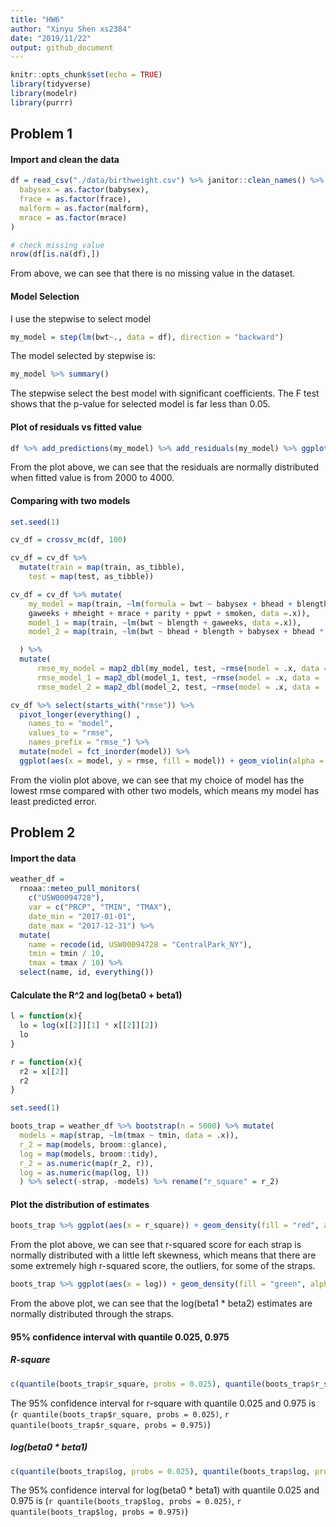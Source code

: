 ```yaml
---
title: "HW6"
author: "Xinyu Shen xs2384"
date: "2019/11/22"
output: github_document
---
```


```r
knitr::opts_chunk$set(echo = TRUE)
library(tidyverse)
library(modelr)
library(purrr)
```


## Problem 1


#### Import and clean the data


```r

df = read_csv("./data/birthweight.csv") %>% janitor::clean_names() %>% mutate(
  babysex = as.factor(babysex),
  frace = as.factor(frace),
  malform = as.factor(malform),
  mrace = as.factor(mrace)
)

# check missing value
nrow(df[is.na(df),])

```

From above, we can see that there is no missing value in the dataset. 



#### Model Selection


I use the stepwise to select model

```r

my_model = step(lm(bwt~., data = df), direction = "backward")


```


The model selected by stepwise is:

```r
my_model %>% summary()
```


The stepwise select the best model with significant coefficients. The F test shows that the p-value for selected model is far less than 0.05. 


#### Plot of residuals vs fitted value

```r
df %>% add_predictions(my_model) %>% add_residuals(my_model) %>% ggplot(aes(x = pred, y = resid)) + geom_point() + geom_smooth(se = F) + theme_bw() + labs(x = "Fitted Value", y = 'Residuals', title = "Residuals vs Fitted value") + theme(plot.title = element_text(hjust = 0.5))
```

From the plot above, we can see that the residuals are normally distributed when fitted value is from 2000 to 4000. 


#### Comparing with two models

```r

set.seed(1)

cv_df = crossv_mc(df, 100)

cv_df = cv_df %>% 
  mutate(train = map(train, as_tibble),
    test = map(test, as_tibble)) 

cv_df = cv_df %>% mutate(
    my_model = map(train, ~lm(formula = bwt ~ babysex + bhead + blength + delwt + fincome + 
    gaweeks + mheight + mrace + parity + ppwt + smoken, data =.x)),
    model_1 = map(train, ~lm(bwt ~ blength + gaweeks, data =.x)),
    model_2 = map(train, ~lm(bwt ~ bhead + blength + babysex + bhead * blength + bhead * babysex + blength * babysex + bhead * blength * babysex, data = .x))

  ) %>% 
  mutate(
      rmse_my_model = map2_dbl(my_model, test, ~rmse(model = .x, data = .y)),
      rmse_model_1 = map2_dbl(model_1, test, ~rmse(model = .x, data = .y)),
      rmse_model_2 = map2_dbl(model_2, test, ~rmse(model = .x, data = .y))) 

cv_df %>% select(starts_with("rmse")) %>% 
  pivot_longer(everything() ,
    names_to = "model", 
    values_to = "rmse",
    names_prefix = "rmse_") %>% 
  mutate(model = fct_inorder(model)) %>% 
  ggplot(aes(x = model, y = rmse, fill = model)) + geom_violin(alpha = 0.5) + theme_bw()
```


From the violin plot above, we can see that my choice of model has the lowest rmse compared with other two models, which means my model has least predicted error. 



## Problem 2

#### Import the data

```r
weather_df = 
  rnoaa::meteo_pull_monitors(
    c("USW00094728"),
    var = c("PRCP", "TMIN", "TMAX"), 
    date_min = "2017-01-01",
    date_max = "2017-12-31") %>%
  mutate(
    name = recode(id, USW00094728 = "CentralPark_NY"),
    tmin = tmin / 10,
    tmax = tmax / 10) %>%
  select(name, id, everything())


```


#### Calculate the R^2 and log(beta0 + beta1)


```r
l = function(x){
  lo = log(x[[2]][1] * x[[2]][2])
  lo
}

r = function(x){
  r2 = x[[2]]
  r2
}

set.seed(1)

boots_trap = weather_df %>% bootstrap(n = 5000) %>% mutate(
  models = map(strap, ~lm(tmax ~ tmin, data = .x)),
  r_2 = map(models, broom::glance),
  log = map(models, broom::tidy),
  r_2 = as.numeric(map(r_2, r)),
  log = as.numeric(map(log, l))
  ) %>% select(-strap, -models) %>% rename("r_square" = r_2)


```


#### Plot the distribution of estimates


```r
boots_trap %>% ggplot(aes(x = r_square)) + geom_density(fill = "red", alpha = 0.6) + labs(title = "Distribution of R^2") + theme_bw() + theme(plot.title = element_text(hjust = 0.5))
```


From the plot above, we can see that r-squared score for each strap is normally distributed with a little left skewness, which means that there are some extremely high r-squared score, the outliers, for some of the straps. 



```r
boots_trap %>% ggplot(aes(x = log)) + geom_density(fill = "green", alpha = 0.6) + labs(title = "Distribution of log(beta0 * beta1)") + theme_bw() + theme(plot.title = element_text(hjust = 0.5))
```


From the above plot, we can see that the log(beta1 * beta2) estimates are normally distributed through the straps. 


#### 95% confidence interval with quantile 0.025, 0.975


##### R-square

```r

c(quantile(boots_trap$r_square, probs = 0.025), quantile(boots_trap$r_square, probs = 0.975))

```

The 95% confidence interval for r-square with quantile 0.025 and 0.975 is (`r quantile(boots_trap$r_square, probs = 0.025)`, `r quantile(boots_trap$r_square, probs = 0.975)`)


##### log(beta0 * beta1)

```r
c(quantile(boots_trap$log, probs = 0.025), quantile(boots_trap$log, probs = 0.975))
```

The 95% confidence interval for log(beta0 * beta1) with quantile 0.025 and 0.975 is (`r quantile(boots_trap$log, probs = 0.025)`, `r quantile(boots_trap$log, probs = 0.975)`)
